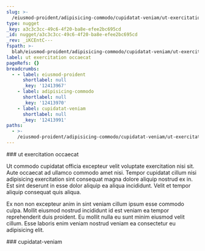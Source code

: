 ```yaml
---
slug: >-
  /eiusmod-proident/adipisicing-commodo/cupidatat-veniam/ut-exercitation-occaecat
type: nugget
_key: a3c3c3cc-49c6-4f20-ba8e-efee2bc695cd
_id: nugget/a3c3c3cc-49c6-4f20-ba8e-efee2bc695cd
_rev: _iKCEntC---
fspath: >-
  blah/eiusmod-proident/adipisicing-commodo/cupidatat-veniam/ut-exercitation-occaecat.md
label: ut exercitation occaecat
pageRefs: {}
breadcrumbs:
  - - label: eiusmod-proident
      shortlabel: null
      _key: '12413967'
    - label: adipisicing-commodo
      shortlabel: null
      _key: '12413970'
    - label: cupidatat-veniam
      shortlabel: null
      _key: '12413991'
paths:
  - >-
    /eiusmod-proident/adipisicing-commodo/cupidatat-veniam/ut-exercitation-occaecat
---
```


<NuggetArea>
<Nugget slug="/eiusmod-proident/adipisicing-commodo/cupidatat-veniam/ut-exercitation-occaecat" type="nugget" _key="a3c3c3cc-49c6-4f20-ba8e-efee2bc695cd" _id="nugget/a3c3c3cc-49c6-4f20-ba8e-efee2bc695cd" _rev="_iKCEntC---" fspath="blah/eiusmod-proident/adipisicing-commodo/cupidatat-veniam/ut-exercitation-occaecat.md" label="ut exercitation occaecat" paths="/eiusmod-proident/adipisicing-commodo/cupidatat-veniam/ut-exercitation-occaecat">
<NuggetBody>
### ut exercitation occaecat

Ut commodo cupidatat officia excepteur velit voluptate exercitation nisi sit. Aute occaecat ad ullamco commodo amet nisi. Tempor cupidatat cillum nisi adipisicing exercitation sint consequat magna dolore aliquip nostrud ex in. Est sint deserunt in esse dolor aliquip ea aliqua incididunt. Velit et tempor aliquip consequat quis aliqua.

Ex non non excepteur anim in sint veniam cillum ipsum esse commodo culpa. Mollit eiusmod nostrud incididunt id est veniam ea tempor reprehenderit duis proident. Eu mollit nulla eu sunt minim eiusmod velit cillum. Esse laboris enim veniam nostrud veniam ea consectetur eu adipisicing elit.

</NuggetBody>
<Breadcrumbs>
<Crumbs>
<Crumb _key="12413967" label="eiusmod-proident" /><Crumb _key="12413970" label="adipisicing-commodo" /><Crumb _key="12413991" label="cupidatat-veniam" />
</Crumbs>
</Breadcrumbs>
</Nugget>

<NuggetsInbound>
</NuggetsInbound>
<NuggetsOutbound>
</NuggetsOutbound>
</NuggetArea>
<PassagesInbound>
<Passage direction="inbound" type="passage" _key="12413991" _id="passage/12413991" _rev="_iKCEnt---A" label="cupidatat-veniam" passage="cupidatat-veniam" fspath="blah/eiusmod-proident/adipisicing-commodo/cupidatat-veniam" paths="/eiusmod-proident/adipisicing-commodo/cupidatat-veniam" slug="/eiusmod-proident/adipisicing-commodo/cupidatat-veniam">
<NuggetBody>
### cupidatat-veniam

</NuggetBody>
<Breadcrumbs>
<Crumbs>
<Crumb _key="12413967" label="eiusmod-proident" /><Crumb _key="12413970" label="adipisicing-commodo" />
</Crumbs>
</Breadcrumbs>
</Passage>

</PassagesInbound>
<PassagesOutbound>
</PassagesOutbound>